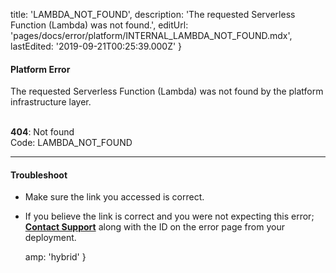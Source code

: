 
  title: 'LAMBDA_NOT_FOUND',
  description: 'The requested Serverless Function (Lambda) was not found.',
  editUrl: 'pages/docs/error/platform/INTERNAL_LAMBDA_NOT_FOUND.mdx',
  lastEdited: '2019-09-21T00:25:39.000Z'
}

#### Platform Error

The requested Serverless Function (Lambda) was not found by the platform infrastructure layer.

<br />

<Note label={false}>
  <b>404</b>: Not found
  <br />
  Code: <InlineCode>LAMBDA_NOT_FOUND</InlineCode>
</Note>

---

#### Troubleshoot

- Make sure the link you accessed is correct.
- If you believe the link is correct and you were not expecting this error; **[Contact Support](mailto:support@zeit.co)** along with the ID on the error page from your deployment.


  amp: 'hybrid'
}
